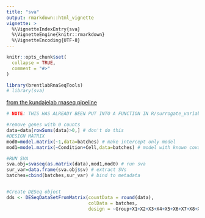 ```yaml
---
title: "sva"
output: rmarkdown::html_vignette
vignette: >
  %\VignetteIndexEntry{sva}
  %\VignetteEngine{knitr::rmarkdown}
  %\VignetteEncoding{UTF-8}
---
```


```r
knitr::opts_chunk$set(
  collapse = TRUE,
  comment = "#>"
)
```

```r
library(brentlabRnaSeqTools)
# library(sva)
```

[from the kundajelab rnaseq pipeline](https://github.com/kundajelab/autism_rnaseq/blob/main/post_processing/diff_genes_deseq.R)
```r
# NOTE: THIS HAS ALREADY BEEN PUT INTO A FUNCTION IN R/surrogate_variables.R

#remove genes with 0 counts 
data=data[rowSums(data)>0,] # don't do this
#DESIGN MATRIX
mod0=model.matrix(~1,data=batches) # make intercept only model
mod1=model.matrix(~Condition+Cell,data=batches) # model with known covariates

#RUN SVA 
sva.obj=svaseq(as.matrix(data),mod1,mod0) # run sva
sur_var=data.frame(sva.obj$sv) # extract SVs
batches=cbind(batches,sur_var) # bind to metadata


#Create DESeq object
dds <- DESeqDataSetFromMatrix(countData = round(data),
                              colData = batches,
                              design = ~Group+X1+X2+X3+X4+X5+X6+X7+X8+X9)
```

